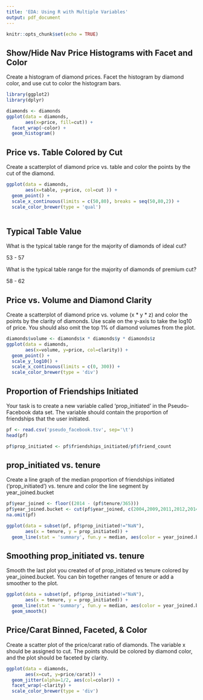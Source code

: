 ```yaml
---
title: 'EDA: Using R with Multiple Variables'
output: pdf_document
---
```


```r
knitr::opts_chunk$set(echo = TRUE)
```

## Show/Hide Nav Price Histograms with Facet and Color
Create a histogram of diamond prices. Facet the histogram by diamond color, and use cut to color the histogram bars.

```r
library(ggplot2)
library(dplyr)
```

```r
diamonds <- diamonds
ggplot(data = diamonds,
       aes(x=price, fill=cut)) +
  facet_wrap(~color) +
  geom_histogram()
```

## Price vs. Table Colored by Cut
Create a scatterplot of diamond price vs. table and color the points by the cut of the diamond.


```r
ggplot(data = diamonds,
       aes(x=table, y=price, col=cut )) +
  geom_point() +
  scale_x_continuous(limits = c(50,80), breaks = seq(50,80,2)) +
  scale_color_brewer(type = 'qual')
  
```


## Typical Table Value

What is the typical table range for the majority of diamonds of ideal cut?

53 - 57

What is the typical table range for the majority of diamonds of premium cut?

58 - 62

## Price vs. Volume and Diamond Clarity

Create a scatterplot of diamond price vs. volume (x * y * z) and color the points by the clarity of diamonds. Use scale on the y-axis to take the log10 of price. You should also omit the top 1% of diamond volumes from the plot.

```r
diamonds$volume <- diamonds$x * diamonds$y * diamonds$z
ggplot(data = diamonds,
       aes(x=volume, y=price, col=clarity)) +
  geom_point() +
  scale_y_log10() +
  scale_x_continuous(limits = c(0, 300)) +
  scale_color_brewer(type = 'div')
```


## Proportion of Friendships Initiated
Your task is to create a new variable called 'prop_initiated' in the Pseudo-Facebook data set. The variable should contain the proportion of friendships that the user initiated.

```r
pf <- read.csv('pseudo_facebook.tsv', sep='\t')
head(pf)
```

```r
pf$prop_initiated <- pf$friendships_initiated/pf$friend_count
```

## prop_initiated vs. tenure
Create a line graph of the median proportion of friendships initiated ('prop_initiated') vs. tenure and color the line segment by year_joined.bucket

```r
pf$year_joined <- floor((2014 - (pf$tenure/365)))
pf$year_joined.bucket <- cut(pf$year_joined, c(2004,2009,2011,2012,2014))
na.omit(pf)
```

```r
ggplot(data = subset(pf, pf$prop_initiated!="NaN"),
       aes(x = tenure, y = prop_initiated)) +
  geom_line(stat = 'summary', fun.y = median, aes(color = year_joined.bucket))
```

## Smoothing prop_initiated vs. tenure
Smooth the last plot you created of of prop_initiated vs tenure colored by year_joined.bucket. You can bin together ranges of tenure or add a smoother to the plot.

```r
ggplot(data = subset(pf, pf$prop_initiated!="NaN"),
       aes(x = tenure, y = prop_initiated)) +
  geom_line(stat = 'summary', fun.y = median, aes(color = year_joined.bucket)) +
  geom_smooth()
```

## Price/Carat Binned, Faceted, & Color
Create a scatter plot of the price/carat ratio of diamonds. The variable x should be assigned to cut. The points should be colored by diamond color, and the plot should be faceted by clarity.

```r
ggplot(data = diamonds,
       aes(x=cut, y=price/carat)) +
  geom_jitter(alpha=1/2, aes(col=color)) +
  facet_wrap(~clarity) +
  scale_color_brewer(type = 'div')
```



